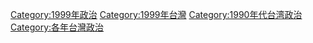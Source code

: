 [[Category:1999年政治|Category:1999年政治]]
[[Category:1999年台灣|Category:1999年台灣]]
[[Category:1990年代台湾政治|Category:1990年代台湾政治]]
[[Category:各年台灣政治|Category:各年台灣政治]]